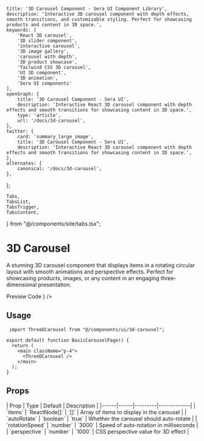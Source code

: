    title: '3D Carousel Component - Sera UI Component Library',
    description: 'Interactive 3D carousel component with depth effects, smooth transitions, and customizable styling. Perfect for showcasing products and content in 3D space.',
    keywords: [
        'React 3D carousel',
        '3D slider component',
        'interactive carousel',
        '3D image gallery',
        'carousel with depth',
        '3D product showcase',
        'Tailwind CSS 3D carousel',
        'UI 3D component',
        '3D animation',
        'Sera UI components'
    ],
    openGraph: {
        title: '3D Carousel Component - Sera UI',
        description: 'Interactive React 3D carousel component with depth effects and smooth transitions for showcasing content in 3D space.',
        type: 'article',
        url: '/docs/3d-carousel',
    },
    twitter: {
        card: 'summary_large_image',
        title: '3D Carousel Component - Sera UI',
        description: 'Interactive React 3D carousel component with depth effects and smooth transitions for showcasing content in 3D space.',
    },
    alternates: {
        canonical: '/docs/3d-carousel',
    },
};

    Tabs,
    TabsList,
    TabsTrigger,
    TabsContent,
} from "@/components/site/tabs.tsx";



# 3D Carousel <AI dir="left"/>

A stunning 3D carousel component that displays items in a rotating circular layout with smooth animations and perspective effects. Perfect for showcasing products, images, or any content in an engaging three-dimensional presentation.

<Tabs defaultValue="preview" className="">
  <TabsList>
    <TabsTrigger value="preview">Preview</TabsTrigger>
    <TabsTrigger value="code">Code</TabsTrigger>
  </TabsList>
  <TabsContent value="preview">
    <ComponentRenderer component={<ThreeDCarousel />} />
  </TabsContent>
  <TabsContent value="code">
    <CodeBlock filePath="src/app/docs/3d-carousel/3d-carousel.tsx" />
  </TabsContent>
</Tabs>


## Usage

```tsx
 import ThreeDCarousel from "@/components/ui/3d-carousel";

export default function BasicCarouselPage() {
  return (
    <main className="p-4">
      <ThreeDCarousel />
    </main>
  );
}
```

## Props

<MdxTable>
| Prop | Type | Default | Description |
|------|------|---------|-------------|
| `items` | `ReactNode[]` | `[]` | Array of items to display in the carousel |
| `autoRotate` | `boolean` | `true` | Whether the carousel should auto-rotate |
| `rotationSpeed` | `number` | `3000` | Speed of auto-rotation in milliseconds |
| `perspective` | `number` | `1000` | CSS perspective value for 3D effect |
</MdxTable>

